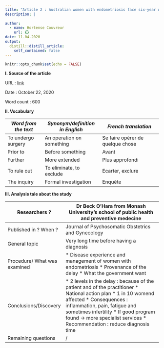 ```yaml
---
title: "Article 2 : Australian women with endometriosis face six-year wait for diagnosis, study finds "
description: |
  
author:
  - name: Hortense Couvreur
    url: {}
date: 11-04-2020
output:
  distill::distill_article:
    self_contained: false
---
```


```r
knitr::opts_chunk$set(echo = FALSE)
```

**I. Source of the article**

URL : [link](https://www.theguardian.com/australia-news/2020/oct/22/australian-women-with-endometriosis-face-six-year-wait-for-diagnosis-study-finds)

Date : October 22, 2020

Word count : 600

**II. Vocabulary**

| *Word from the text* | *Synonym/definition in English* | *French translation*             |
|----------------------|---------------------------------|----------------------------------|
| To undergo surgery   | An operation on something       | Se faire opérer de quelque chose |
| Prior to             | Before something                | Avant                            |
| Further              | More extended                   | Plus approfondi                  |
| To rule out          | To eliminate, to exclude        | Ecarter, exclure                 |
| The inquiry          | Formal investigation            | Enquête                          |

**III. Analysis tale about the study**

| Researchers ?                |  Dr Beck O'Hara from Monash University's school of public health and preventive medecine                                                                                                                                                                                                         |
|------------------------------|--------------------------------------------------------------------------------------------------------------------------------------------------------------------------------------------------------------------------------------------------------------------------------------------------|
| Published in ? When ?        | Journal of Psychosomatic Obstetrics and Gynecology                                                                                                                                                                                                                                               |
| General topic                | Very long time before having a diagnosis                                                                                                                                                                                                                                                         |
| Procedure/ What was examined | * Disease experience and management of women with endometriosis * Provenance of the delay  * What the government want                                                                                                                                                                            |
| Conclusions/Discovery        | * 2 levels in the delay : because of the patient and of the practitioner * National action plan * 1 in 10 womend affected  * Consequences : inflammation, pain, fatigue and sometimes infertility * If good program found -> more specialist services  * Recommendation : reduce diagnosis time  |
| Remaining questions          | /                                                                                                                                                                                                                                                                                                |

